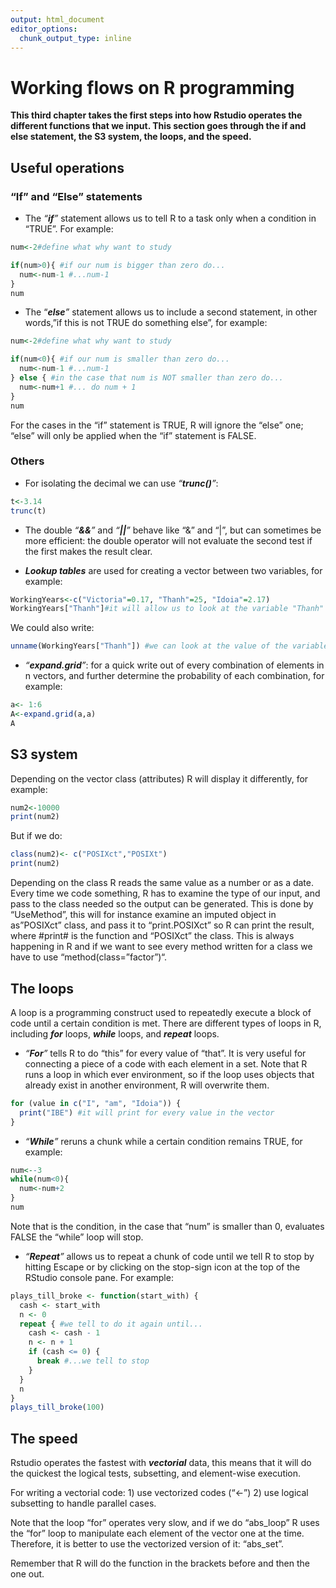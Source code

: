 ```yaml
---
output: html_document
editor_options: 
  chunk_output_type: inline
---
```


# Working flows on R programming

**This third chapter takes the first steps into how Rstudio operates the different functions that we input. This section goes through the if and else statement, the S3 system, the loops, and the speed.**

## **Useful operations**

### **"If" and "Else" statements**

-   The *"**if**"* statement allows us to tell R to a task only when a condition in "TRUE". For example:

```r
num<-2#define what why want to study

if(num>0){ #if our num is bigger than zero do...
  num<-num-1 #...num-1
}
num
```

-   The "***else**"* statement allows us to include a second statement, in other words,"if this is not TRUE do something else", for example:

```r
num<-2#define what why want to study

if(num<0){ #if our num is smaller than zero do...
  num<-num-1 #...num-1
} else { #in the case that num is NOT smaller than zero do...
  num<-num+1 #... do num + 1
}
num
```

For the cases in the "if" statement is TRUE, R will ignore the "else" one; "else" will only be applied when the "if" statement is FALSE.

### **Others**

-   For isolating the decimal we can use *"**trunc()**"*:

```r
t<-3.14
trunc(t)
```

-   The double *"**&&**"* and *"**\|\|**"* behave like "&" and "\|", but can sometimes be more efficient: the double operator will not evaluate the second test if the first makes the result clear.

-   ***Lookup tables*** are used for creating a vector between two variables, for example:

```r
WorkingYears<-c("Victoria"=0.17, "Thanh"=25, "Idoia"=2.17)
WorkingYears["Thanh"]#it will allow us to look at the variable "Thanh" and the values
```

We could also write:

```r
unname(WorkingYears["Thanh"]) #we can look at the value of the variable "Thanh"
```

-   *"**expand.grid**"*: for a quick write out of every combination of elements in n vectors, and further determine the probability of each combination, for example:

```r
a<- 1:6
A<-expand.grid(a,a)
A
```

## **S3 system**

Depending on the vector class (attributes) R will display it differently, for example:

```r
num2<-10000
print(num2)
```

But if we do:

```r
class(num2)<- c("POSIXct","POSIXt")
print(num2)
```

Depending on the class R reads the same value as a number or as a date. Every time we code something, R has to examine the type of our input, and pass to the class needed so the output can be generated. This is done by "UseMethod", this will for instance examine an imputed object in as"POSIXct" class, and pass it to "print.POSIXct" so R can print the result, where #print# is the function and "POSIXct" the class. This is always happening in R and if we want to see every method written for a class we have to use "method(class="factor")".

## **The loops**

A loop is a programming construct used to repeatedly execute a block of code until a certain condition is met. There are different types of loops in R, including ***for*** loops, ***while*** loops, and ***repeat*** loops.

-   *"**For**"* tells R to do "this" for every value of "that". It is very useful for connecting a piece of a code with each element in a set. Note that R runs a loop in which ever environment, so if the loop uses objects that already exist in another environment, R will overwrite them.

```r
for (value in c("I", "am", "Idoia")) {
  print("IBE") #it will print for every value in the vector
}
```

-   *"**While**"* reruns a chunk while a certain condition remains TRUE, for example:

```r
num<--3
while(num<0){
  num<-num+2
}
num
```

Note that is the condition, in the case that "num" is smaller than 0, evaluates FALSE the "while" loop will stop.

-   *"**Repeat**"* allows us to repeat a chunk of code until we tell R to stop by hitting Escape or by clicking on the stop-sign icon at the top of the RStudio console pane. For example:

```r
plays_till_broke <- function(start_with) {
  cash <- start_with
  n <- 0
  repeat { #we tell to do it again until...
    cash <- cash - 1 
    n <- n + 1
    if (cash <= 0) {
      break #...we tell to stop
    }
  }
  n
}
plays_till_broke(100)
```

## **The speed**

Rstudio operates the fastest with ***vectorial*** data, this means that it will do the quickest the logical tests, subsetting, and element-wise execution.

For writing a vectorial code: 1) use vectorized codes ("\<-") 2) use logical subsetting to handle parallel cases.

Note that the loop "for" operates very slow, and if we do "abs_loop" R uses the "for" loop to manipulate each element of the vector one at the time. Therefore, it is better to use the vectorized version of it: "abs_set".

Remember that R will do the function in the brackets before and then the one out. 